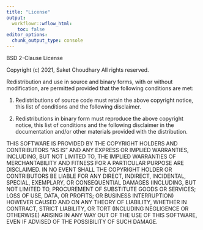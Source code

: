 ```yaml
---
title: "License"
output:
  workflowr::wflow_html:
    toc: false
editor_options:
  chunk_output_type: console
---
```



BSD 2-Clause License

Copyright (c) 2021, Saket Choudhary
All rights reserved.

Redistribution and use in source and binary forms, with or without
modification, are permitted provided that the following conditions are met:

1. Redistributions of source code must retain the above copyright notice, this
   list of conditions and the following disclaimer.

2. Redistributions in binary form must reproduce the above copyright notice,
   this list of conditions and the following disclaimer in the documentation
   and/or other materials provided with the distribution.

THIS SOFTWARE IS PROVIDED BY THE COPYRIGHT HOLDERS AND CONTRIBUTORS "AS IS"
AND ANY EXPRESS OR IMPLIED WARRANTIES, INCLUDING, BUT NOT LIMITED TO, THE
IMPLIED WARRANTIES OF MERCHANTABILITY AND FITNESS FOR A PARTICULAR PURPOSE ARE
DISCLAIMED. IN NO EVENT SHALL THE COPYRIGHT HOLDER OR CONTRIBUTORS BE LIABLE
FOR ANY DIRECT, INDIRECT, INCIDENTAL, SPECIAL, EXEMPLARY, OR CONSEQUENTIAL
DAMAGES (INCLUDING, BUT NOT LIMITED TO, PROCUREMENT OF SUBSTITUTE GOODS OR
SERVICES; LOSS OF USE, DATA, OR PROFITS; OR BUSINESS INTERRUPTION) HOWEVER
CAUSED AND ON ANY THEORY OF LIABILITY, WHETHER IN CONTRACT, STRICT LIABILITY,
OR TORT (INCLUDING NEGLIGENCE OR OTHERWISE) ARISING IN ANY WAY OUT OF THE USE
OF THIS SOFTWARE, EVEN IF ADVISED OF THE POSSIBILITY OF SUCH DAMAGE.
